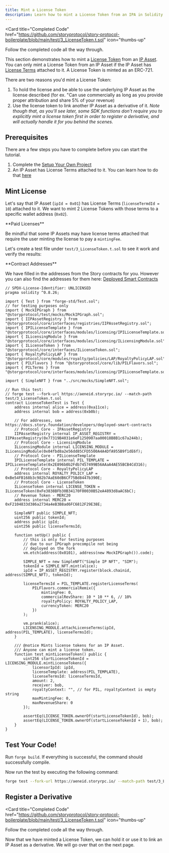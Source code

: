 ```yaml
---
title: Mint a License Token
description: Learn how to mint a License Token from an IPA in Solidity.
---
```


<Card
  title="Completed Code"
  href="https://github.com/storyprotocol/story-protocol-boilerplate/blob/main/test/3_LicenseToken.t.sol"
  icon="thumbs-up"
>
  Follow the completed code all the way through.
</Card>

This section demonstrates how to mint a [License Token](/concepts/licensing-module/license-token) from an [IP Asset](/concepts/ip-asset/overview). You can only mint a License Token from an IP Asset if the IP Asset has [License Terms](/concepts/licensing-module/license-terms) attached to it. A License Token is minted as an ERC-721.

There are two reasons you'd mint a License Token:

1. To hold the license and be able to use the underlying IP Asset as the license described (for ex. "Can use commercially as long as you provide proper attribution and share 5% of your revenue)
2. Use the license token to link another IP Asset as a derivative of it. _Note though that, as you'll see later, some SDK functions don't require you to explicitly mint a license token first in order to register a derivative, and will actually handle it for you behind the scenes._

## Prerequisites

There are a few steps you have to complete before you can start the tutorial.

1. Complete the [Setup Your Own Project](/developers/smart-contracts-guide/setup)
2. An IP Asset has License Terms attached to it. You can learn how to do that [here](/developers/smart-contracts-guide/attach-license-terms)

## Mint License

Let's say that IP Asset (`ipId = 0x01`) has License Terms (`licenseTermdId = 10`) attached to it. We want to mint 2 License Tokens with those terms to a specific wallet address (`0x02`).

<Warning>
**Paid Licenses**

Be mindful that some IP Assets may have license terms attached that require the user minting the license to pay a `mintingFee`.

</Warning>

Let's create a test file under `test/3_LicenseToken.t.sol` to see it work and verify the results:

<Note>
**Contract Addresses**

We have filled in the addresses from the Story contracts for you. However you can also find the addresses for them here: [Deployed Smart Contracts](/developers/deployed-smart-contracts)

</Note>

```solidity test/3_LicenseToken.t.sol
// SPDX-License-Identifier: UNLICENSED
pragma solidity ^0.8.26;

import { Test } from "forge-std/Test.sol";
// for testing purposes only
import { MockIPGraph } from "@storyprotocol/test/mocks/MockIPGraph.sol";
import { IIPAssetRegistry } from "@storyprotocol/core/interfaces/registries/IIPAssetRegistry.sol";
import { IPILicenseTemplate } from "@storyprotocol/core/interfaces/modules/licensing/IPILicenseTemplate.sol";
import { ILicensingModule } from "@storyprotocol/core/interfaces/modules/licensing/ILicensingModule.sol";
import { ILicenseToken } from "@storyprotocol/core/interfaces/ILicenseToken.sol";
import { RoyaltyPolicyLAP } from "@storyprotocol/core/modules/royalty/policies/LAP/RoyaltyPolicyLAP.sol";
import { PILFlavors } from "@storyprotocol/core/lib/PILFlavors.sol";
import { PILTerms } from "@storyprotocol/core/interfaces/modules/licensing/IPILicenseTemplate.sol";

import { SimpleNFT } from "../src/mocks/SimpleNFT.sol";

// Run this test:
// forge test --fork-url https://aeneid.storyrpc.io/ --match-path test/3_LicenseToken.t.sol
contract LicenseTokenTest is Test {
    address internal alice = address(0xa11ce);
    address internal bob = address(0xb0b);

    // For addresses, see https://docs.story.foundation/developers/deployed-smart-contracts
    // Protocol Core - IPAssetRegistry
    IIPAssetRegistry internal IP_ASSET_REGISTRY = IIPAssetRegistry(0x77319B4031e6eF1250907aa00018B8B1c67a244b);
    // Protocol Core - LicensingModule
    ILicensingModule internal LICENSING_MODULE = ILicensingModule(0x04fbd8a2e56dd85CFD5500A4A4DfA955B9f1dE6f);
    // Protocol Core - PILicenseTemplate
    IPILicenseTemplate internal PIL_TEMPLATE = IPILicenseTemplate(0x2E896b0b2Fdb7457499B56AAaA4AE55BCB4Cd316);
    // Protocol Core - RoyaltyPolicyLAP
    address internal ROYALTY_POLICY_LAP = 0xBe54FB168b3c982b7AaE60dB6CF75Bd8447b390E;
    // Protocol Core - LicenseToken
    ILicenseToken internal LICENSE_TOKEN = ILicenseToken(0xFe3838BFb30B34170F00030B52eA4893d8aAC6bC);
    // Revenue Token - MERC20
    address internal MERC20 = 0xF2104833d386a2734a4eB3B8ad6FC6812F29E38E;

    SimpleNFT public SIMPLE_NFT;
    uint256 public tokenId;
    address public ipId;
    uint256 public licenseTermsId;

    function setUp() public {
        // this is only for testing purposes
        // due to our IPGraph precompile not being
        // deployed on the fork
        vm.etch(address(0x0101), address(new MockIPGraph()).code);

        SIMPLE_NFT = new SimpleNFT("Simple IP NFT", "SIM");
        tokenId = SIMPLE_NFT.mint(alice);
        ipId = IP_ASSET_REGISTRY.register(block.chainid, address(SIMPLE_NFT), tokenId);

        licenseTermsId = PIL_TEMPLATE.registerLicenseTerms(
            PILFlavors.commercialRemix({
                mintingFee: 0,
                commercialRevShare: 10 * 10 ** 6, // 10%
                royaltyPolicy: ROYALTY_POLICY_LAP,
                currencyToken: MERC20
            })
        );

        vm.prank(alice);
        LICENSING_MODULE.attachLicenseTerms(ipId, address(PIL_TEMPLATE), licenseTermsId);
    }

    /// @notice Mints license tokens for an IP Asset.
    /// Anyone can mint a license token.
    function test_mintLicenseToken() public {
        uint256 startLicenseTokenId = LICENSING_MODULE.mintLicenseTokens({
            licensorIpId: ipId,
            licenseTemplate: address(PIL_TEMPLATE),
            licenseTermsId: licenseTermsId,
            amount: 2,
            receiver: bob,
            royaltyContext: "", // for PIL, royaltyContext is empty string
            maxMintingFee: 0,
            maxRevenueShare: 0
        });

        assertEq(LICENSE_TOKEN.ownerOf(startLicenseTokenId), bob);
        assertEq(LICENSE_TOKEN.ownerOf(startLicenseTokenId + 1), bob);
    }
}
```

## Test Your Code!

Run `forge build`. If everything is successful, the command should successfully compile.

Now run the test by executing the following command:

```bash
forge test --fork-url https://aeneid.storyrpc.io/ --match-path test/3_LicenseToken.t.sol
```

## Register a Derivative

<Card
  title="Completed Code"
  href="https://github.com/storyprotocol/story-protocol-boilerplate/blob/main/test/3_LicenseToken.t.sol"
  icon="thumbs-up"
>
  Follow the completed code all the way through.
</Card>

Now that we have minted a License Token, we can hold it or use it to link an IP Asset as a derivative. We will go over that on the next page.
